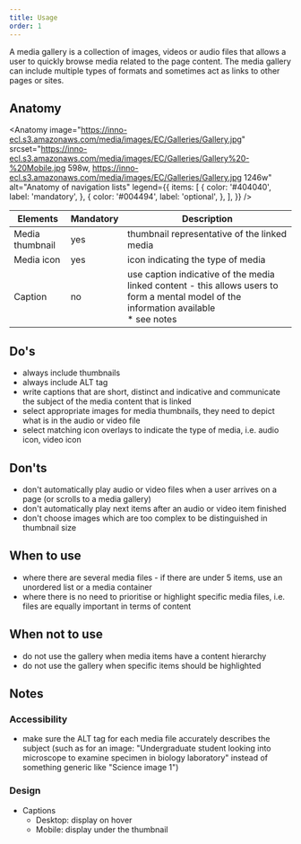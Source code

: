 ```yaml
---
title: Usage
order: 1
---
```



<Paragraph size="lead">
  A media gallery is a collection of images, videos or audio files that allows a
  user to quickly browse media related to the page content. The media gallery
  can include multiple types of formats and sometimes act as links to other
  pages or sites.
</Paragraph>

## Anatomy

<Anatomy
  image="https://inno-ecl.s3.amazonaws.com/media/images/EC/Galleries/Gallery.jpg"
  srcset="https://inno-ecl.s3.amazonaws.com/media/images/EC/Galleries/Gallery%20-%20Mobile.jpg 598w, https://inno-ecl.s3.amazonaws.com/media/images/EC/Galleries/Gallery.jpg 1246w"
  alt="Anatomy of navigation lists"
  legend={{
    items: [
      {
        color: '#404040',
        label: 'mandatory',
      },
      {
        color: '#004494',
        label: 'optional',
      },
    ],
  }}
/>

| Elements        | Mandatory | Description                                                                                                                                  |
| --------------- | --------- | -------------------------------------------------------------------------------------------------------------------------------------------- |
| Media thumbnail | yes       | thumbnail representative of the linked media                                                                                                 |
| Media icon      | yes       | icon indicating the type of media                                                                                                            |
| Caption         | no        | use caption indicative of the media linked content - this allows users to form a mental model of the information available<br />\* see notes |

## Do's

- always include thumbnails
- always include ALT tag
- write captions that are short, distinct and indicative and communicate the subject of the media content that is linked
- select appropriate images for media thumbnails, they need to depict what is in the audio or video file
- select matching icon overlays to indicate the type of media, i.e. audio icon, video icon

## Don'ts

- don't automatically play audio or video files when a user arrives on a page (or scrolls to a media gallery)
- don't automatically play next items after an audio or video item finished
- don't choose images which are too complex to be distinguished in thumbnail size

## When to use

- where there are several media files - if there are under 5 items, use an <Link to="/ec/components/list/usage/">unordered list</Link> or a <Link to="/ec/components/media/media-container/usage/">media container</Link>
- where there is no need to prioritise or highlight specific media files, i.e. files are equally important in terms of content

## When not to use

- do not use the gallery when media items have a content hierarchy
- do not use the gallery when specific items should be highlighted

## Notes

### Accessibility

- make sure the ALT tag for each media file accurately describes the subject (such as for an image: "Undergraduate student looking into microscope to examine specimen in biology laboratory" instead of something generic like "Science image 1")

### Design

- Captions
  - Desktop: display on hover
  - Mobile: display under the thumbnail
